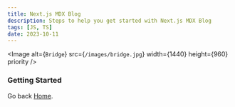 ```yaml
---
title: Next.js MDX Blog
description: Steps to help you get started with Next.js MDX Blog
tags: [JS, TS]
date: 2023-10-11
---
```


<Image
  alt={`Bridge`}
  src={`/images/bridge.jpg`}
  width={1440}
  height={960}
  priority
/>

### Getting Started

Go back [Home](/).
